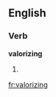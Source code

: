 ==English==

===Verb===
'''valorizing'''

# {{present participle of|[[valorize]]}}

[[fr:valorizing]]
